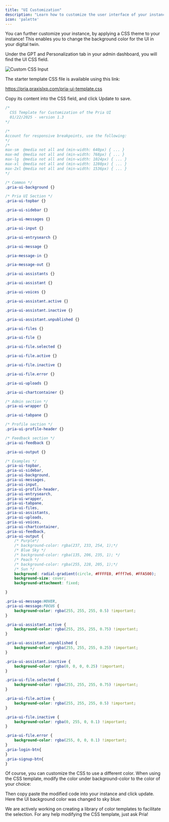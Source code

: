 ```yaml
---
title: "UI Customization"
description: "Learn how to customize the user interface of your instance."
icon: 'palette'
---
```




You can further customize your instance, by applying a CSS theme to your instance!
This enables you to change the background color for the UI in your digital twin.

Under the GPT and Personalization tab in your admin dashboard, you will find the UI CSS field.

![Custom CSS Input](/images/guides/admin/css-custom-input.webp)

The starter template CSS file is available using this link:

https://pria.praxislxp.com/pria-ui-template.css


Copy its content into the CSS field, and click Update to save.

```css lines
/* 
  CSS Template for Customization of the Pria UI 
  01/22/2025 - version 1.3 
*/

/*
Account for responsive breakpoints, use the following: 
*/
/*
max-sm	@media not all and (min-width: 640px) { ... }
max-md	@media not all and (min-width: 768px) { ... }
max-lg	@media not all and (min-width: 1024px) { ... }
max-xl	@media not all and (min-width: 1280px) { ... }
max-2xl	@media not all and (min-width: 1536px) { ... }
*/

/* Common */
.pria-ui-background {}

/* Pria UI Section */
.pria-ui-topbar {}

.pria-ui-sidebar {}

.pria-ui-messages {}

.pria-ui-input {}

.pria-ui-entrysearch {}

.pria-ui-message {}

.pria-message-in {}

.pria-message-out {}

.pria-ui-assistants {}

.pria-ui-assistant {}

.pria-ui-voices {}

.pria-ui-assistant.active {}

.pria-ui-assistant.inactive {}

.pria-ui-assistant.unpublished {}

.pria-ui-files {}

.pria-ui-file {}

.pria-ui-file.selected {}

.pria-ui-file.active {}

.pria-ui-file.inactive {}

.pria-ui-file.error {}

.pria-ui-uploads {}

.pria-ui-chartcontainer {}

/* Admin section */
.pria-ui-wrapper {}

.pria-ui-tabpane {}

/* Profile section */
.pria-ui-profile-header {}

/* Feedback section */
.pria-ui-feedback {}

.pria-ui-output {}

/* Examples */
.pria-ui-topbar,
.pria-ui-sidebar,
.pria-ui-background,
.pria-ui-messages,
.pria-ui-input,
.pria-ui-profile-header,
.pria-ui-entrysearch,
.pria-ui-wrapper,
.pria-ui-tabpane,
.pria-ui-files,
.pria-ui-assistants,
.pria-ui-uploads,
.pria-ui-voices,
.pria-ui-chartcontainer,
.pria-ui-feedback,
.pria-ui-output {
    /* Purple*/
    /* background-color: rgba(237, 233, 254, 1);*/
    /* Blue Sky */
    /* background-color: rgba(135, 206, 235, 1); */
    /* Peach */
    /* background-color: rgba(255, 228, 205, 1);*/
    /* Sun */
    background: radial-gradient(circle, #FFFFE0, #fff7e6, #FFA500);
    background-size: cover;
    background-attachment: fixed;

}

.pria-ui-message:HOVER,
.pria-ui-message:FOCUS {
    background-color: rgba(255, 255, 255, 0.5) !important;
}

.pria-ui-assistant.active {
    background-color: rgba(255, 255, 255, 0.75) !important;
}

.pria-ui-assistant.unpublished {
    background-color: rgba(255, 255, 255, 0.25) !important;
}

.pria-ui-assistant.inactive {
    background-color: rgba(0, 0, 0, 0.25) !important;
}

.pria-ui-file.selected {
    background-color: rgba(255, 255, 255, 0.75) !important;
}

.pria-ui-file.active {
    background-color: rgba(255, 255, 255, 0.5) !important;
}

.pria-ui-file.inactive {
    background-color: rgba(0, 255, 0, 0.1) !important;
}

.pria-ui-file.error {
    background-color: rgba(255, 0, 0, 0.1) !important;
}
.pria-login-btn{
}
.pria-signup-btn{
}

```






Of course, you can customize the CSS to use a different color. When using the CSS template, modify the color under background-color to the color of your choice:


Then copy paste the modified code into your instance and click update. Here the UI background color was changed to sky blue:


<Note>We are actively working on creating a library of color templates to facilitate the selection. For any help modifying the CSS template, just ask Pria! </Note>